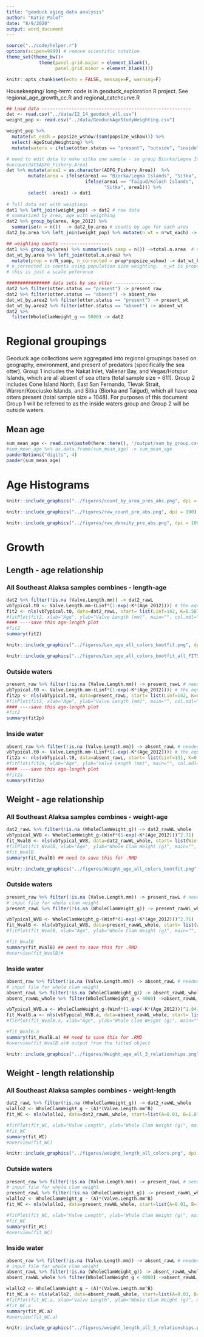 ```yaml
---
title: "geoduck aging data analysis"
author: "Katie Palof"
date: "8/9/2020"
output: word_document
---
```


```r
source("../code/helper.r")
options(scipen=9999) # remove scientific notation
theme_set(theme_bw()+ 
            theme(panel.grid.major = element_blank(),
                  panel.grid.minor = element_blank()))

knitr::opts_chunk$set(echo = FALSE, message=F, warning=F)
```

Housekeeping/ long-term: code is in geoduck_exploration R project. See regional_age_growth_cc.R and regional_catchcurve.R

```r
## Load data -------------------------------------------------------
dat <- read.csv("../data/12_14_geoduck_all.csv")
weight_pop <- read.csv("../data/GeoduckAgeStudyWeighting.csv")

weight_pop %>% 
  mutate(wt_each = popsize_wshow/(sum(popsize_wshow))) %>% 
  select(-AgeStudyWeighting) %>% 
  mutate(waters = ifelse(otter.status == "present", "outside", "inside")) -> weight_pop

# need to edit data to make sitka one sample - so group Biorka/Legma Islands and Taigud/Kolosh Islands together
#unique(dat$ADFG_Fishery.Area)
dat %>% mutate(area1 = as.character(ADFG_Fishery.Area))  %>% 
        mutate(area = ifelse(area1 == "Biorka/Legma Islands", "Sitka", 
                             ifelse(area1 == "Taigud/Kolosh Islands", 
                                    "Sitka", area1))) %>% 
        select( -area1) -> dat1
  
# full data set with weigtings
dat1 %>% left_join(weight_pop) -> dat2 # raw data
# summarized by area, age with weigthing
dat2 %>% group_by(area, Age_2012) %>% 
  summarise(n = n())  -> dat2_by.area # counts by age for each area 
dat2_by.area %>% left_join(weight_pop) %>% mutate(n_wt = n*wt_each) -> dat_wt_by.area # counts by age/area with weighting

## weighting counts ------------------
dat1 %>% group_by(area) %>% summarise(N_samp = n()) ->total.n.area  # number sampled in each area
dat_wt_by.area %>% left_join(total.n.area) %>% 
  mutate(prop = n/N_samp, n_corrected = prop*popsize_wshow) -> dat_wt_by.area2
# n_corrected is counts using population size weighting.  n_wt is proportion using same weighting
# this is just a scale peference

################ data sets by sea otter ---------------
dat2 %>% filter(otter.status == "present") -> present_raw
dat2 %>% filter(otter.status == "absent") -> absent_raw
dat_wt_by.area2 %>% filter(otter.status == "present") -> present_wt
dat_wt_by.area2 %>% filter(otter.status == "absent") -> absent_wt
dat2 %>% 
  filter(WholeClamWeight_g <= 5000) -> dat2
```


# Regional groupings
Geoduck age collections were aggregated into regional groupings based on geography, environment, and present of predators (specifically the sea otter).  Group 1 includes the Nakat Inlet, Vallenar Bay, and Vegas/Hotspur Islands, which are all absent of sea otters (total sample size = 611).  Group 2 includes Cone Island North, East San Fernando, Tlevak Strait, Warren/Kosciusko Islands, and Sitka (Biorka and Taigud), which all have sea otters present (total sample size = 1048).  For purposes of this document Group 1 will be referred to as the inside waters group and Group 2 will be outside waters.

## Mean age {-}

```r
sum_mean_age <- read.csv(paste0(here::here(), '/output/sum_by_group.csv'))
#sum_mean_age %>% as.data.frame(sum_mean_age) -> sum_mean_age
panderOptions("digits", 4)
pander(sum_mean_age)
```

# Age Histograms {-}

```r
knitr::include_graphics("../figures/count_by_area_pres_abs.png", dpi = 100)
```

```r
knitr::include_graphics("../figures/raw_count_pre_abs.png", dpi = 100)
```

```r
knitr::include_graphics("../figures/raw_density_pre_abs.png", dpi = 100)
```

# Growth {-}

## Length - age relationship {-}

### All Southeast Alaksa samples combines - length-age {-}
```r
dat2 %>% filter(!is.na (Valve.Length.mm)) -> dat2_rawL
vbTypical.t0 <- Valve.Length.mm~(Linf*(1-exp(-K*(Age_2012)))) # the equation to fit
fit2 <- nls(vbTypical.t0, data=dat2_rawL, start= list(Linf=142, K=0.58))
#fitPlot(fit2, xlab="Age", ylab="Valve Length (mm)", main="", col.mdl="red") 
#### ----save this age-length plot 
#fit2
summary(fit2)

```

```r
knitr::include_graphics("../figures/Len_age_all_colors_bootfit.png", dpi = 100)
```

```r
knitr::include_graphics("../figures/Len_age_all_colors_bootfit_all_FITS.png", dpi = 100)
```

### Outside waters {-}

```r
present_raw %>% filter(!is.na (Valve.Length.mm)) -> present_rawL # needed to remove rows without length measurements
vbTypical.t0 <- Valve.Length.mm~(Linf*(1-exp(-K*(Age_2012)))) # the equation to fit
fit2p <- nls(vbTypical.t0, data=present_rawL, start= list(Linf=142, K=0.58))
#fitPlot(fit2, xlab="Age", ylab="Valve Length (mm)", main="", col.mdl="red") 
#### ----save this age-length plot 
#fit2
summary(fit2p)

```

### Inside water {-}

```r
absent_raw %>% filter(!is.na (Valve.Length.mm)) -> absent_rawL # needed to remove rows without length measurements
vbTypical.t0 <- Valve.Length.mm~(Linf*(1-exp(-K*(Age_2012)))) # the equation to fit
fit2a <- nls(vbTypical.t0, data=absent_rawL, start= list(Linf=131, K=0.44))
#fitPlot(fit2a, xlab="Age", ylab="Valve Length (mm)", main="", col.mdl="red") 
#### ----save this age-length plot 
#fit2a
summary(fit2a)

```

## Weight - age relationship {-}

### All Southeast Alaksa samples combines - weight-age {-}
```r
dat2_rawL %>% filter(!is.na (WholeClamWeight_g)) -> dat2_rawWL_whole
vbTypical_WVB <- WholeClamWeight_g~(Winf*(1-exp(-K*(Age_2012)))^2.71)
fit_WvalB <- nls(vbTypical_WVB, data=dat2_rawWL_whole, start= list(Winf=150, K=0.05))
#fitPlot(fit_WvalB, xlab="Age", ylab="Whole Clam Weight (g)", main="", col.mdl="red")
#fit_WvalB
summary(fit_WvalB) ## need to save this for .RMD

```


```r
knitr::include_graphics("../figures/Weight_age_all_colors_bootfit.png", dpi = 100)
```

### Outside waters {-}

```r
present_raw %>% filter(!is.na (Valve.Length.mm)) -> present_rawL # needed to remove rows without length measurements
# input file for whole clam weight 
present_rawL %>% filter(!is.na (WholeClamWeight_g)) -> present_rawWL_whole

vbTypical_WVB <- WholeClamWeight_g~(Winf*(1-exp(-K*(Age_2012)))^2.71)
fit_WvalB <- nls(vbTypical_WVB, data=present_rawWL_whole, start= list(Winf=150, K=0.05))
#fitPlot(fit_WvalB, xlab="Age", ylab="Whole Clam Weight (g)", main="", col.mdl="red")

#fit_WvalB
summary(fit_WvalB) ## need to save this for .RMD
#overview(fit_WvalB)#
```

### Inside water {-}

```r
absent_raw %>% filter(!is.na (Valve.Length.mm)) -> absent_rawL # needed to remove rows without length measurements
# input file for whole clam weight 
absent_rawL %>% filter(!is.na (WholeClamWeight_g)) -> absent_rawWL_whole
absent_rawWL_whole %>% filter(WholeClamWeight_g < 4000) ->absent_rawWL_whole

vbTypical_WVB.a <- WholeClamWeight_g~(Winf*(1-exp(-K*(Age_2012)))^1.84)
fit_WvalB.a <- nls(vbTypical_WVB.a, data=absent_rawWL_whole, start= list(Winf=1500, K=0.05))
#fitPlot(fit_WvalB.a, xlab="Age", ylab="Whole Clam Weight (g)", main="", col.mdl="red")

#fit_WvalB.a
summary(fit_WvalB.a) ## need to save this for .RMD
#overview(fit_WvalB.a)# output from the fitted object
```

```r
knitr::include_graphics("../figures/Weight_age_all_3_relationships.png", dpi = 100)
```

## Weight - length relationship {-}

### All Southeast Alaksa samples combines - weight-length {-}
```r
dat2_rawL %>% filter(!is.na (WholeClamWeight_g)) -> dat2_rawWL_whole
wlallo2 <- WholeClamWeight_g ~ (A)*(Valve.Length.mm^B)
fit_WC <- nls(wlallo2, data=dat2_rawWL_whole, start=list(A=0.01, B=1.8))#A=0.01, B=1.8

#fitPlot(fit_WC, xlab="Valve Length", ylab="Whole Clam Weight (g)", main="", col.mdl="red")
#fit_WC
summary(fit_WC)
#overview(fit_WC)
```


```r
knitr::include_graphics("../figures/weight_length_all_colors.png", dpi = 100)
```

### Outside waters {-}

```r
present_raw %>% filter(!is.na (Valve.Length.mm)) -> present_rawL # needed to remove rows without length measurements
# input file for whole clam weight 
present_rawL %>% filter(!is.na (WholeClamWeight_g)) -> present_rawWL_whole
wlallo2 <- WholeClamWeight_g ~ (A)*(Valve.Length.mm^B)
fit_WC <- nls(wlallo2, data=present_rawWL_whole, start=list(A=0.01, B=1.8))#A=0.01, B=1.8

#fitPlot(fit_WC, xlab="Valve Length", ylab="Whole Clam Weight (g)", main="", col.mdl="red")
#fit_WC
summary(fit_WC)
#overview(fit_WC)

```

### Inside water {-}

```r
absent_raw %>% filter(!is.na (Valve.Length.mm)) -> absent_rawL # needed to remove rows without length measurements
# input file for whole clam weight 
absent_rawL %>% filter(!is.na (WholeClamWeight_g)) -> absent_rawWL_whole
absent_rawWL_whole %>% filter(WholeClamWeight_g < 4000) ->absent_rawWL_whole

wlallo2 <- WholeClamWeight_g ~ (A)*(Valve.Length.mm^B)
fit_WC.a <- nls(wlallo2, data=absent_rawWL_whole, start=list(A=0.01, B=1.8))#A=0.01, B=1.8
#fitPlot(fit_WC.a, xlab="Valve Length", ylab="Whole Clam Weight (g)", main="", col.mdl="red")
#fit_WC.a
summary(fit_WC.a)
#overview(fit_WC.a)

```

```r
knitr::include_graphics("../figures/weight_length_all_3_relationships.png", dpi = 100)
```